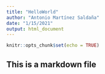 ```yaml
---
title: "HelloWorld"
author: "Antonio Martínez Saldaña"
date: "1/15/2021"
output: html_document
---
```


```r
knitr::opts_chunk$set(echo = TRUE)
```

## This is a markdown file


